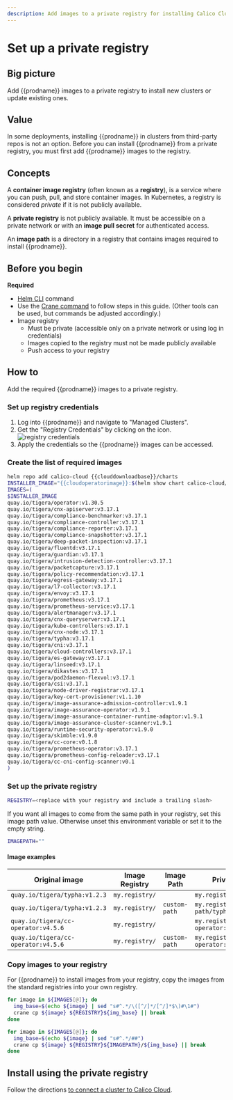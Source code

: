 ```yaml
---
description: Add images to a private registry for installing Calico Cloud on a cluster.
---
```


# Set up a private registry


## Big picture

Add {{prodname}} images to a private registry to install new clusters or update existing ones.

## Value

In some deployments, installing {{prodname}} in clusters from third-party repos is not an option. Before you can install {{prodname}} from a private registry, you must first add {{prodname}} images to the registry.

## Concepts

A **container image registry** (often known as a **registry**), is a service where you can push, pull, and store container images. In Kubernetes, a registry is considered _private_ if it is not publicly available.

A **private registry** is not publicly available. It must be accessible on a private network or with an **image pull secret** for authenticated access.

An **image path** is a directory in a registry that contains images required to install {{prodname}}.

## Before you begin

**Required**

- [Helm CLI](https://helm.sh/docs/intro/install/) command
- Use the [Crane command](https://github.com/google/go-containerregistry/blob/main/cmd/crane/README.md) to follow steps in this guide. (Other tools can be used, but commands be adjusted accordingly.)
- Image registry
  - Must be private (accessible only on a private network or using log in credentials)
  - Images copied to the registry must not be made publicly  available
  - Push access to your registry

## How to

Add the required {{prodname}} images to a private registry.

### Set up registry credentials

1. Log into {{prodname}} and navigate to "Managed Clusters".
1. Get the "Registry Credentials" by clicking on the icon. ![registry credentials](/img/calico-cloud/private-registry-icon.png)
1. Apply the credentials so the {{prodname}} images can be accessed.

### Create the list of required images

```bash
helm repo add calico-cloud {{clouddownloadbase}}/charts
INSTALLER_IMAGE="{{cloudoperatorimage}}:$(helm show chart calico-cloud/calico-cloud | grep version: | sed -e 's/version: *//' -e 's/+/-g/')"
IMAGES=(
$INSTALLER_IMAGE
quay.io/tigera/operator:v1.30.5
quay.io/tigera/cnx-apiserver:v3.17.1
quay.io/tigera/compliance-benchmarker:v3.17.1
quay.io/tigera/compliance-controller:v3.17.1
quay.io/tigera/compliance-reporter:v3.17.1
quay.io/tigera/compliance-snapshotter:v3.17.1
quay.io/tigera/deep-packet-inspection:v3.17.1
quay.io/tigera/fluentd:v3.17.1
quay.io/tigera/guardian:v3.17.1
quay.io/tigera/intrusion-detection-controller:v3.17.1
quay.io/tigera/packetcapture:v3.17.1
quay.io/tigera/policy-recommendation:v3.17.1
quay.io/tigera/egress-gateway:v3.17.1
quay.io/tigera/l7-collector:v3.17.1
quay.io/tigera/envoy:v3.17.1
quay.io/tigera/prometheus:v3.17.1
quay.io/tigera/prometheus-service:v3.17.1
quay.io/tigera/alertmanager:v3.17.1
quay.io/tigera/cnx-queryserver:v3.17.1
quay.io/tigera/kube-controllers:v3.17.1
quay.io/tigera/cnx-node:v3.17.1
quay.io/tigera/typha:v3.17.1
quay.io/tigera/cni:v3.17.1
quay.io/tigera/cloud-controllers:v3.17.1
quay.io/tigera/es-gateway:v3.17.1
quay.io/tigera/linseed:v3.17.1
quay.io/tigera/dikastes:v3.17.1
quay.io/tigera/pod2daemon-flexvol:v3.17.1
quay.io/tigera/csi:v3.17.1
quay.io/tigera/node-driver-registrar:v3.17.1
quay.io/tigera/key-cert-provisioner:v1.1.10
quay.io/tigera/image-assurance-admission-controller:v1.9.1
quay.io/tigera/image-assurance-operator:v1.9.1
quay.io/tigera/image-assurance-container-runtime-adaptor:v1.9.1
quay.io/tigera/image-assurance-cluster-scanner:v1.9.1
quay.io/tigera/runtime-security-operator:v1.9.0
quay.io/tigera/skimble:v1.9.0
quay.io/tigera/cc-core:v0.1.8
quay.io/tigera/prometheus-operator:v3.17.1
quay.io/tigera/prometheus-config-reloader:v3.17.1
quay.io/tigera/cc-cni-config-scanner:v0.1
)
```

### Set up the private registry

```bash
REGISTRY=<replace with your registry and include a trailing slash>
```

If you want all images to come from the same path in your registry, set this image path value. Otherwise unset this environment variable or set it to the empty string.

```bash
IMAGEPATH=""
```

#### Image examples

| Original image                                                            | Image Registry | Image Path    | Private registry image                               |
| ------------------------------------------------------------------------- | -------------- | ------------- | ---------------------------------------------------- |
| `quay.io/tigera/typha:v1.2.3`                                             | `my.registry/` |               | `my.registry/tigera/typha:v1.2.3`                    |
| `quay.io/tigera/typha:v1.2.3`                                             | `my.registry/` | `custom-path` | `my.registry/custom-path/typha:v1.2.3`               |
| `quay.io/tigera/cc-operator:v4.5.6`                                       | `my.registry/` |               | `my.registry/tigera/cc-operator:v4.5.6`              |
| `quay.io/tigera/cc-operator:v4.5.6`                                       | `my.registry/` | `custom-path` | `my.registry/custom-path/cc-operator:v4.5.6`         |

### Copy images to your registry

For {{prodname}} to install images from your registry, copy the images from the standard registries into your own registry.

<Tabs>
<TabItem label="Registry only" value="Registry only-0">

```bash
for image in ${IMAGES[@]}; do
  img_base=$(echo ${image} | sed "s#^.*/\([^/]*/[^/]*$\)#\1#")
  crane cp ${image} ${REGISTRY}${img_base} || break
done
```

</TabItem>
<TabItem label="Registry and ImagePath" value="Registry and ImagePath-1">

```bash
for image in ${IMAGES[@]}; do
  img_base=$(echo ${image} | sed "s#^.*/##")
  crane cp ${image} ${REGISTRY}${IMAGEPATH}/${img_base} || break
done
```

</TabItem>
</Tabs>

## Install using the private registry

Follow the directions [to connect a cluster to Calico Cloud](install-cluster.mdx).
